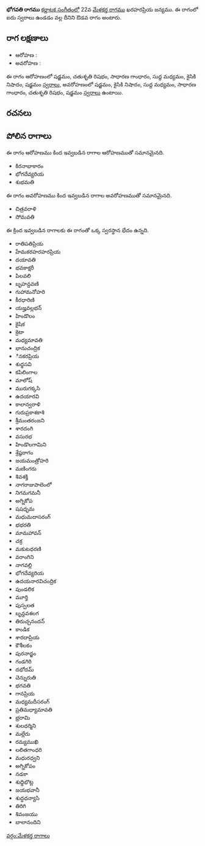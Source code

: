{{Infobox ragam
	| name          	= భోగవతి
	| synonym	    	= 
	| mela          	= 
	| chakra        	= 
	| janaka        	= 
	| type          	= ఔడవ
	| arohanam      	= {{svaraC|S|R2|G2|M1|N2|S'}} 
	| avarohanam    	= {{svaraC|S'|N2|M1|G2|R2|S}}
	| jeeva         	=
	| chhaya        	=
	| nyasa         	=
	| vishesha      	= 
	| equivalent  		= 
}}
{{కర్ణాటక సంగీత రాగాలు}}
'''భోగవతి రాగము''' [[కర్ణాటక సంగీతం]]లో 22వ [[మేళకర్త రాగము]] ఖరహరప్రియ జన్యము.  ఈ రాగంలో ఐదు స్వరాలు ఉండడం వల్ల దీనిని ఔడవ రాగం అంటారు.


==రాగ లక్షణాలు==


* ఆరోహణ : {{svaraC|S|R2|G2|M1|N2|S'}} 
* అవరోహణ : {{svaraC|S'|N2|M1|G2|R2|S}}

ఈ రాగం ఆరోహణంలో షడ్జమం, చతుశృతి రిషభం, సాధారణ గాంధారం, సుద్ద మధ్యమం, కైసికి నిషాదం, షడ్జమం [[స్వరాలు]], అవరోహణంలో షడ్జమం, కైసికి నిషాదం, సుద్ద మధ్యమం, సాధారణ గాంధారం, చతుశృతి రిషభం, షడ్జమం [[స్వరాలు]] ఉంటాయి.

==రచనలు==



==పోలిన రాగాలు==
ఈ రాగం ఆరోహణము కింద ఇవ్వబడిన రాగాల ఆరోహణముతో సమానమైనది.
* కిరనాభాకారం
* భోగదేవ్యరియ
* శుభమతి

ఈ రాగం అవరోహణము కింద ఇవ్వబడిన రాగాల అవరోహణముతో సమానమైనది.
* చిత్రవరాళి
* సోమవతి

ఈ క్రింద ఇవ్వబడిన రాగాలకు ఈ రాగంతో ఒక్క స్వరస్థాన భేదం ఉన్నది.
* రాతిపతిప్రియ
* హేమకరహరహరప్రియ
* దయావతి
* భవకాక్షరీ
* పిలవలి
* బృహన్దవణి
* గుహామనోహరి
* కీరధారిణి
* యజ్హవల్లభన్
* హిండొలం
* కైషిక
* క్రెటా
* మధ్యమావతి
* భానుచంద్రిక
* ినకరప్రియ
* శుధ్ధసవి
* కపిలింగాల
* మాలోష్
* మురుగక్కసి
* ఉదయారవి
* కాలాన్వరాళి
* గురుప్రకాశకాశి
* శ్రీమంతరంజని
* శారదంగి
* వసురభ
* హిండొలగామిని
* శ్రేష్ఠరాగం
* జయమంత్రోహరి
* మణింగరు
* శివశక్తి
* నాగరాజుపాలెంలో
* నిగమగమనీ
* అగ్నికోప
* షషధృమ
* మధుమదాసరంగ్
* భభరతి
* మామహావన్
* చక్ర
* మకుటధరణి
* వరాంగిని
* నాగవల్లి
* భోగదేవ్యరియ
* ఉదయనారవిచంద్రిక
* పుండలిక
* మూర్తి
* పుస్పలత
* బృన్దవశలగ
* తిరుచ్చనందన్
* కాండిక
* శారదాప్రియ
* కౌశీలకం
* పురనాద్జం
* గండగిరి
* దభోదమ్
* చెన్నురుతి
* భగవతి
* గానప్రియ
* మధ్యమదీసరంగ్
* ప్రతిమధ్యామావతి
* భ్రరామి
* శులధర్మిని
* మల్లేరు
* రమ్యముఖి
* లలితగాంధరి
* మధురధ్వని
* అగ్నికోపం
* నడకా
* శుధ్ధిభొట్ల
* జయభవానీ
* శుద్ధధన్యాసి
* తిరిగి
* శివంజయు
* బాలానందిని



[[వర్గం:మేళకర్త రాగాలు]]